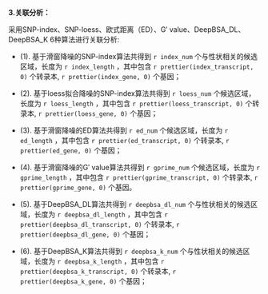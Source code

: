 **3.关联分析：**

采用SNP-index、SNP-loess、欧式距离（ED）、G′ value、DeepBSA_DL、DeepBSA_K 6种算法进行关联分析:

- (1). 基于滑窗降噪的SNP-index算法共得到 `r index_num` 个与性状相关的候选区域，长度为 `r index_length` ，其中包含 `r prettier(index_transcript, 0)` 个转录本, `r prettier(index_gene, 0)` 个基因；

- (2). 基于loess拟合降噪的SNP-index算法共得到 `r loess_num` 个候选区域，长度为 `r loess_length` ，其中包含 `r prettier(loess_transcript, 0)` 个转录本, `r prettier(loess_gene, 0)` 个基因；

- (3). 基于滑窗降噪的ED算法共得到 `r ed_num` 个候选区域，长度为 `r ed_length` ，其中包含 `r prettier(ed_transcript, 0)` 个转录本, `r prettier(ed_gene, 0)` 个基因；

- (4). 基于滑窗降噪的G′ value算法共得到 `r gprime_num` 个候选区域，长度为 `r gprime_length` ，其中包含 `r prettier(gprime_transcript, 0)` 个转录本, `r prettier(gprime_gene, 0)` 个基因。

- (5). 基于DeepBSA_DL算法共得到 `r deepbsa_dl_num` 个与性状相关的候选区域，长度为 `r deepbsa_dl_length` ，其中包含 `r prettier(deepbsa_dl_transcript, 0)` 个转录本, `r prettier(deepbsa_dl_gene, 0)` 个基因；

- (6). 基于DeepBSA_K算法共得到 `r deepbsa_k_num` 个与性状相关的候选区域，长度为 `r deepbsa_k_length` ，其中包含 `r prettier(deepbsa_k_transcript, 0)` 个转录本, `r prettier(deepbsa_k_gene, 0)` 个基因；

\clearpage

